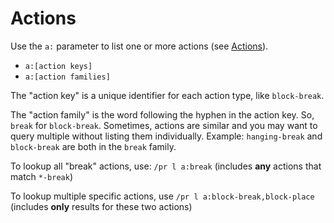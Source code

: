 # Actions

Use the `a:` parameter to list one or more actions (see [Actions](/actions)).

* `a:[action keys]`
* `a:[action families]`

The "action key" is a unique identifier for each action type, like `block-break`.

The "action family" is the word following the hyphen in the action key. So, `break` for `block-break`. Sometimes, actions are similar and you may want to query multiple without listing them individually. Example: ``hanging-break`` and ``block-break`` are both in the ``break`` family.

To lookup all "break" actions, use: `/pr l a:break` (includes **any** actions that match `*-break`)

To lookup multiple specific actions, use `/pr l a:block-break,block-place` (includes **only** results for these two actions)